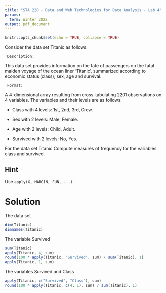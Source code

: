 ```yaml
---
title: "STA 220 - Data and Web Technologies for Data Analysis - Lab 4"
params:
  term: Winter 2022
output: pdf_document
---
```


```r
knitr::opts_chunk$set(echo = TRUE, collapse = TRUE)
```


Consider  the data set Titanic  as follows:


     Description:

This data set provides information on the fate of passengers on the fatal maiden voyage of the ocean liner ‘Titanic’, summarized according to economic status (class), sex, age and survival.


     Format:

A 4-dimensional array resulting from cross-tabulating 2201 observations on 4 variables. The variables and their levels are as follows:


- Class with 4 levels: 1st, 2nd, 3rd, Crew.

- Sex with 2 levels:  Male, Female.

- Age with 2 levels: Child, Adult.

- Survived with 2 levels: No, Yes.


For the data set Titanic  Compute  measures of frequency for the variables class and  survived.



## Hint

Use `apply(X, MARGIN, FUN, ...)`.


# Solution

The data set

```r
dim(Titanic)
dimnames(Titanic)
```


The variable Survived

```r
sum(Titanic)
apply(Titanic, 4, sum)
round(100 * apply(Titanic, "Survived", sum) / sum(Titanic), 1)
apply(Titanic, 1, sum)
```


The variables Survived and Class


```r
apply(Titanic, c("Survived", "Class"), sum)
round(100 * apply(Titanic, c(4, 1), sum) / sum(Titanic), 1)
```

